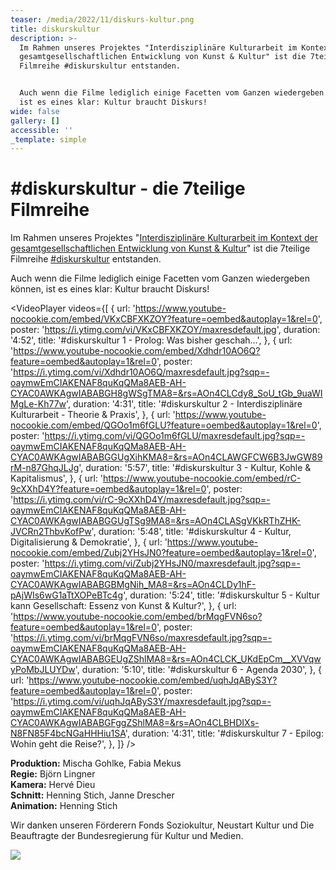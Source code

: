 ```yaml
---
teaser: /media/2022/11/diskurs-kultur.png
title: diskurskultur
description: >-
  Im Rahmen unseres Projektes "Interdisziplinäre Kulturarbeit im Kontext der
  gesamtgesellschaftlichen Entwicklung von Kunst & Kultur" ist die 7teilige
  Filmreihe #diskurskultur entstanden.


  Auch wenn die Filme lediglich einige Facetten vom Ganzen wiedergeben können,
  ist es eines klar: Kultur braucht Diskurs!
wide: false
gallery: []
accessible: ''
_template: simple
---
```


# #diskurskultur - die 7teilige Filmreihe

Im Rahmen unseres Projektes "[Interdisziplinäre Kulturarbeit im Kontext der gesamtgesellschaftlichen Entwicklung von Kunst & Kultur](/aktivitaeten/netzwerk-und-oeffentlichkeitsarbeit/interdisziplinaere-kulturarbeit/interdisziplinare-kulturarbeit)" ist die 7teilige Filmreihe [#diskurskultur](https://www.youtube.com/hashtag/diskurskultur) entstanden.

Auch wenn die Filme lediglich einige Facetten vom Ganzen wiedergeben können, ist es eines klar: Kultur braucht Diskurs!

<VideoPlayer
  videos={[
    {
      url: 'https://www.youtube-nocookie.com/embed/VKxCBFXKZOY?feature=oembed&autoplay=1&rel=0',
      poster: 'https://i.ytimg.com/vi/VKxCBFXKZOY/maxresdefault.jpg',
      duration: '4:52',
      title: '#diskurskultur 1 - Prolog: Was bisher geschah...',
    },
    {
      url: 'https://www.youtube-nocookie.com/embed/Xdhdr10AO6Q?feature=oembed&autoplay=1&rel=0',
      poster:
        'https://i.ytimg.com/vi/Xdhdr10AO6Q/maxresdefault.jpg?sqp=-oaymwEmCIAKENAF8quKqQMa8AEB-AH-CYAC0AWKAgwIABABGH8gWSgTMA8=&rs=AOn4CLCdy8_SoU_tGb_9uaWIMgLe-Kh77w',
      duration: '4:31',
      title:
        '#diskurskultur 2 - Interdisziplinäre Kulturarbeit - Theorie & Praxis',
    },
    {
      url: 'https://www.youtube-nocookie.com/embed/QGOo1m6fGLU?feature=oembed&autoplay=1&rel=0',
      poster:
        'https://i.ytimg.com/vi/QGOo1m6fGLU/maxresdefault.jpg?sqp=-oaymwEmCIAKENAF8quKqQMa8AEB-AH-CYAC0AWKAgwIABABGGUgXihKMA8=&rs=AOn4CLAWGFCW6B3JwGW89rM-n87GhqJLJg',
      duration: '5:57',
      title: '#diskurskultur 3 - Kultur, Kohle & Kapitalismus',
    },
    {
      url: 'https://www.youtube-nocookie.com/embed/rC-9cXXhD4Y?feature=oembed&autoplay=1&rel=0',
      poster:
        'https://i.ytimg.com/vi/rC-9cXXhD4Y/maxresdefault.jpg?sqp=-oaymwEmCIAKENAF8quKqQMa8AEB-AH-CYAC0AWKAgwIABABGGUgTSg9MA8=&rs=AOn4CLASgVKkRThZHK-JVCRn2ThbvKofPw',
      duration: '5:48',
      title: '#diskurskultur 4  - Kultur, Digitalisierung & Demokratie',
    },
    {
      url: 'https://www.youtube-nocookie.com/embed/Zubj2YHsJN0?feature=oembed&autoplay=1&rel=0',
      poster:
        'https://i.ytimg.com/vi/Zubj2YHsJN0/maxresdefault.jpg?sqp=-oaymwEmCIAKENAF8quKqQMa8AEB-AH-CYAC0AWKAgwIABABGBMgNih_MA8=&rs=AOn4CLDy1hF-pAjWIs6wG1aTtXOPeBTc4g',
      duration: '5:24',
      title:
        '#diskurskultur 5 - Kultur kann Gesellschaft: Essenz von Kunst & Kultur?',
    },
    {
      url: 'https://www.youtube-nocookie.com/embed/brMqgFVN6so?feature=oembed&autoplay=1&rel=0',
      poster:
        'https://i.ytimg.com/vi/brMqgFVN6so/maxresdefault.jpg?sqp=-oaymwEmCIAKENAF8quKqQMa8AEB-AH-CYAC0AWKAgwIABABGEUgZShlMA8=&rs=AOn4CLCK_UKdEpCm__XVVqwyPoMbJLUYDw',
      duration: '5:10',
      title: '#diskurskultur 6 - Agenda 2030',
    },
    {
      url: 'https://www.youtube-nocookie.com/embed/uqhJqAByS3Y?feature=oembed&autoplay=1&rel=0',
      poster:
        'https://i.ytimg.com/vi/uqhJqAByS3Y/maxresdefault.jpg?sqp=-oaymwEmCIAKENAF8quKqQMa8AEB-AH-CYAC0AWKAgwIABABGFggZShlMA8=&rs=AOn4CLBHDIXs-N8FN85F4bcNGaHHHiu1SA',
      duration: '4:31',
      title: '#diskurskultur 7 - Epilog: Wohin geht die Reise?',
    },
  ]}
/>

**Produktion:** Mischa Gohlke, Fabia Mekus\
**Regie:** Björn Lingner\
**Kamera:** Hervé Dieu\
**Schnitt:** Henning Stich, Janne Drescher\
**Animation:** Henning Stich

Wir danken unseren Förderern Fonds Soziokultur, Neustart Kultur und Die Beauftragte der Bundesregierung für Kultur und Medien.

![](/media/2021/07/banner-forder-fonds-soziokultur.jpg)
